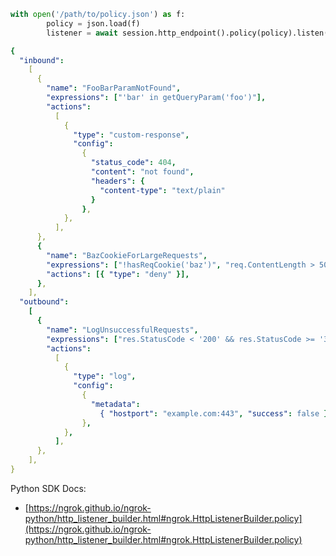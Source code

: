 ```python
with open('/path/to/policy.json') as f:
		policy = json.load(f)
		listener = await session.http_endpoint().policy(policy).listen()
```

```yaml title="policy.json"
{
  "inbound":
    [
      {
        "name": "FooBarParamNotFound",
        "expressions": ["'bar' in getQueryParam('foo')"],
        "actions":
          [
            {
              "type": "custom-response",
              "config":
                {
                  "status_code": 404,
                  "content": "not found",
                  "headers": {
                    "content-type": "text/plain"
                  }
                },
            },
          ],
      },
      {
        "name": "BazCookieForLargeRequests",
        "expressions": ["!hasReqCookie('baz')", "req.ContentLength > 5000"],
        "actions": [{ "type": "deny" }],
      },
    ],
  "outbound":
    [
      {
        "name": "LogUnsuccessfulRequests",
        "expressions": ["res.StatusCode < '200' && res.StatusCode >= '300'"],
        "actions":
          [
            {
              "type": "log",
              "config":
                {
                  "metadata":
                    { "hostport": "example.com:443", "success": false },
                },
            },
          ],
      },
    ],
}
```

Python SDK Docs:

- [https://ngrok.github.io/ngrok-python/http_listener_builder.html#ngrok.HttpListenerBuilder.policy](https://ngrok.github.io/ngrok-python/http_listener_builder.html#ngrok.HttpListenerBuilder.policy)
